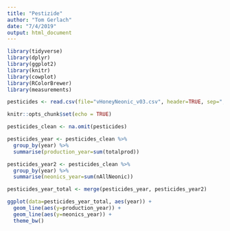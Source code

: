 ```yaml
---
title: "Pestizide"
author: "Tom Gerlach"
date: "7/4/2019"
output: html_document
---
```


```r
library(tidyverse)
library(dplyr)
library(ggplot2)
library(knitr)
library(cowplot)
library(RColorBrewer)
library(measurements)

pesticides <- read.csv(file="vHoneyNeonic_v03.csv", header=TRUE, sep=",")
```


```r
knitr::opts_chunk$set(echo = TRUE)
```

```r
pesticides_clean <- na.omit(pesticides)

pesticides_year <- pesticides_clean %>%
  group_by(year) %>%
  summarise(production_year=sum(totalprod))

pesticides_year2 <- pesticides_clean %>% 
  group_by(year) %>% 
  summarise(neonics_year=sum(nAllNeonic))

pesticides_year_total <- merge(pesticides_year, pesticides_year2)

ggplot(data=pesticides_year_total, aes(year)) +
  geom_line(aes(y=production_year)) +
  geom_line(aes(y=neonics_year)) +
  theme_bw()
```


